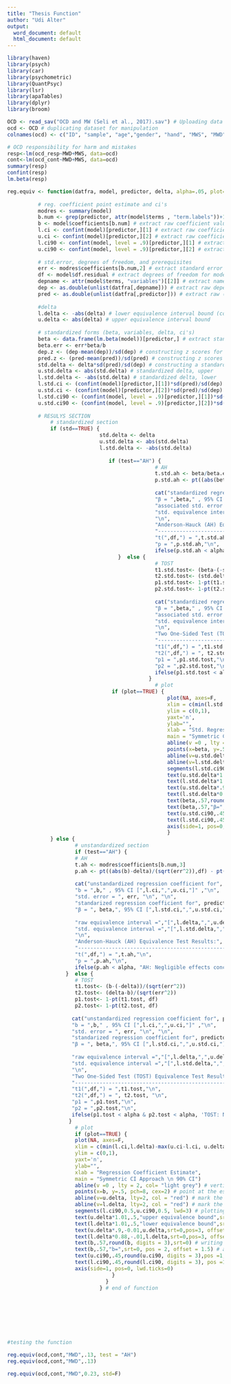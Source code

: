 ```yaml
---
title: "Thesis Function"
author: "Udi Alter"
output:
  word_document: default
  html_document: default
---
```


```r
library(haven)
library(psych)
library(car)
library(psychometric)
library(QuantPsyc)
library(lsr) 
library(apaTables)
library(dplyr)
library(broom)
```

```r

OCD <- read_sav("OCD and MW (Seli et al., 2017).sav") # Uploading data
ocd <- OCD # duplicating dataset for manipulation 
colnames(ocd) <- c("ID", "sample", "age","gender", "hand", "MWS", "MWD", 'BSCS', 'ocd_cont', 'ocd_resp', 'ocd_unacpthts', 'ocd_symm')

# OCD responsibility for harm and mistakes
resp<-lm(ocd_resp~MWD+MWS, data=ocd)
cont<-lm(ocd_cont~MWD+MWS, data=ocd)
summary(resp)
confint(resp)
lm.beta(resp) 

```

```r

reg.equiv <- function(datfra, model, predictor, delta, alpha=.05, plot=TRUE, test="TOST", std=TRUE) {
          
          # reg. coefficient point estimate and ci's
          modres <- summary(model)
          b.num <- grep(predictor, attr(model$terms , "term.labels"))+1 # this will indicate the place/number of the predictor in the model (e.g., 1st pred.) accounts for the intercept as well
          b <- model$coefficients[b.num] # extract raw coefficient value
          l.ci <- confint(model)[predictor,][1] # extract raw coefficient value, lower bound 95%
          u.ci <- confint(model)[predictor,][2] # extract raw coefficient value, upper bound 95%
          l.ci90 <- confint(model, level = .9)[predictor,][1] # extract raw coefficient value, lower bound 90%
          u.ci90 <- confint(model, level = .9)[predictor,][2] # extract raw coefficient value, upper bound 90%
          
          # std.error, degrees of freedom, and prerequisites
          err <- modres$coefficients[b.num,2] # extract standard error for predictor
          df <- model$df.residual # extract degrees of freedom for model
          depname <- attr(model$terms, "variables")[[2]] # extract name of outcome variable
          dep <- as.double(unlist(datfra[,depname])) # extract raw dependent variable values
          pred <- as.double(unlist(datfra[,predictor])) # extract raw (tested) predictor variable values
          
          #delta
          l.delta <- -abs(delta) # lower equivalence interval bound (consider to make it as input in the function)
          u.delta <- abs(delta) # upper equivalence interval bound
          
          # standardized forms (beta, variables, delta, ci's)
          beta <- data.frame(lm.beta(model))[predictor,] # extract standardized coefficient value
          beta.err <- err*beta/b
          dep.z <- (dep-mean(dep))/sd(dep) # constructing z scores for the dependent variable 
          pred.z <- (pred-mean(pred))/sd(pred) # constructing z scores for the predictor variable
          std.delta <- delta*sd(pred)/sd(dep) # constructing a standardized form of delta
          u.std.delta <- abs(std.delta) # standardized delta, upper
          l.std.delta <- -abs(std.delta) # standardized delta, lower
          l.std.ci <- (confint(model)[predictor,][1])*sd(pred)/sd(dep) # converting lower 95% ci to standardized form-------------Are the std CI conversion right?!
          u.std.ci <- (confint(model)[predictor,][2])*sd(pred)/sd(dep) # converting upper 95% ci to standardized form
          l.std.ci90 <- (confint(model, level = .9)[predictor,][1])*sd(pred)/sd(dep) # converting lower 90% ci to standardized form
          u.std.ci90 <- (confint(model, level = .9)[predictor,][2])*sd(pred)/sd(dep) # converting upper 90% ci to standardized form
  
          # RESULYS SECTION
              # standardized section
              if (std==TRUE) {
                              std.delta <- delta
                              u.std.delta <- abs(std.delta)
                              l.std.delta <- -abs(std.delta)
                              
                                 if (test=="AH") {     
                                                # AH
                                                t.std.ah <- beta/beta.err
                                                p.std.ah <- pt((abs(beta)-std.delta)/(sqrt(beta.err^2)),df) - pt((-abs(beta)-std.delta)/(sqrt(beta.err^2) ), df)
           
                                                cat("standardized regression coefficient for", predictor,":", "\n",
                                                "β = ",beta," , 95% CI [",l.std.ci,",",u.std.ci,"]" ,"\n", 
                                                "associated std. error = ", beta.err, "\n", "\n",
                                                "std. equivalence interval =","[",l.std.delta,",",u.std.delta,"]", "\n",
                                                "\n",
                                                "Anderson-Hauck (AH) Equivalence Test Results:", "\n",
                                                "-------------------------------------------------", "\n",
                                                "t(",df,") = ",t.std.ah,"\n",
                                                "p = ",p.std.ah,"\n",
                                                ifelse(p.std.ah < alpha, "AH: Negligible effects concluded" , 'AH: Insufficient evidence for negligible effects'))
                                    }  else { 
                                                # TOST
                                                t1.std.tost<- (beta-(-std.delta))/(sqrt(beta.err^2)) 
                                                t2.std.tost<- (std.delta-beta)/(sqrt(beta.err^2))
                                                p1.std.tost<- 1-pt(t1.std.tost, df) 
                                                p2.std.tost<- 1-pt(t2.std.tost, df)
                                                
                                                cat("standardized regression coefficient for", predictor,":", "\n",
                                                "β = ",beta," , 95% CI [",l.std.ci,",",u.std.ci,"]" ,"\n", 
                                                "associated std. error = ", beta.err, "\n", "\n",
                                                "std. equivalence interval =","[",l.std.delta,",",u.std.delta,"]", "\n",
                                                "\n",
                                                "Two One-Sided Test (TOST) Equivalence Test Results:", "\n",
                                                "-------------------------------------------------", "\n",
                                                "t1(",df,") = ",t1.std.tost,"\n",
                                                "t2(",df,") = ", t2.std.tost, "\n",
                                                "p1 = ",p1.std.tost,"\n",
                                                "p2 = ",p2.std.tost,"\n",
                                                ifelse(p1.std.tost < alpha & p2.std.tost < alpha, 'TOST: Negligible effects concluded', 'TOST: Insufficient evidence for negligible effects'))
                                              }
                                                # plot
                                  if (plot==TRUE) { 
                                                    plot(NA, axes=F,
                                                    xlim = c(min(l.std.ci,l.std.delta)-max(u.std.ci-l.std.ci, u.std.delta-l.std.delta)/10, max(u.std.ci,u.std.delta)+max(u.std.ci-l.std.ci, u.std.delta-l.std.delta)/10),
                                                    ylim = c(0,1),
                                                    yaxt='n',
                                                    ylab="",
                                                    xlab = "Std. Regression Coefficient Estimate", 
                                                    main = "Symmetric CI Approach \n 90% CI")
                                                    abline(v =0 , lty = 2, col= "light grey") # vertical line in the middle of the eq. interval, right now it's always 0, can be changed
                                                    points(x=beta, y=.5, pch=8, cex=2) # point at the estimated predictor value
                                                    abline(v=u.std.delta, lty=2, col = "red") # mark the upper eq. bound
                                                    abline(v=l.std.delta, lty=2, col = "red") # mark the lower eq. bound
                                                    segments(l.std.ci90,0.5,u.std.ci90,0.5, lwd=3) # plotting the 90% CI for the predictor estimate
                                                    text(u.std.delta*1.01,.5,"upper equivalence bound",srt=270,pos=3, offset = .5, col = "red") # text for eq. bound line (upper)
                                                    text(l.std.delta*1.01,.5,"lower equivalence bound",srt=90,pos=3, offset = .5, col = "red") # text for eq. bound line (lower)
                                                    text(u.std.delta*.9,-0.01,u.std.delta,srt=0,pos=3, offset = .5, col = "red") # writing the eq. interval bound value (upper)
                                                    text(l.std.delta*0.88,-.01,l.std.delta,srt=0,pos=3, offset = .5, col = "red") # writing the eq. interval bound value (lower)
                                                    text(beta,.57,round(beta, digits = 3),srt=0) # writing the predictor point estimate value
                                                    text(beta,.57,"β=",srt=0, pos = 2, offset = 1.5) # adding text to indicate above line
                                                    text(u.std.ci90,.45,round(u.std.ci90, digits = 3),pos =1, offset = .1, col = "black") # writing the 90% CI upper limit value for the predictor estimate
                                                    text(l.std.ci90,.45,round(l.std.ci90, digits = 3), pos =1, offset = .1,col = "black") # writing the 90% CI lower limit value for the predictor estimate
                                                    axis(side=1, pos=0, lwd.ticks=0)
                                                    }
              } else {
                      # unstandardized section  
                      if (test=="AH") {     
                      # AH
                      t.ah <- modres$coefficients[b.num,3]
                      p.ah <- pt((abs(b)-delta)/(sqrt(err^2)),df) - pt((-abs(b)-delta)/(sqrt(err^2) ), df)
    
                      cat("unstandardized regression coefficient for", predictor,":", "\n",
                      "b = ",b," , 95% CI [",l.ci,",",u.ci,"]" ,"\n", 
                      "std. error = ", err, "\n", "\n",
                      "standarized regression coefficient for", predictor,":","\n", 
                      "β = ", beta,", 95% CI [",l.std.ci,",",u.std.ci,"]", "\n", "\n",
             
                      "raw equivalence interval =","[",l.delta,",",u.delta,"]", "\n",
                      "std. equivalence interval =","[",l.std.delta,",",u.std.delta,"]", "\n",
                      "\n",
                      "Anderson-Hauck (AH) Equivalence Test Results:", "\n",
                      "-------------------------------------------------", "\n",
                      "t(",df,") = ",t.ah,"\n",
                      "p = ",p.ah,"\n",
                      ifelse(p.ah < alpha, "AH: Negligible effects concluded" , 'AH: Insufficient evidence for negligible effects'))
                   }  else { 
                      # TOST
                      t1.tost<- (b-(-delta))/(sqrt(err^2)) 
                      t2.tost<- (delta-b)/(sqrt(err^2))
                      p1.tost<- 1-pt(t1.tost, df) 
                      p2.tost<- 1-pt(t2.tost, df)
      
                     cat("unstandardized regression coefficient for", predictor,":", "\n",
                     "b = ",b," , 95% CI [",l.ci,",",u.ci,"]" ,"\n", 
                     "std. error = ", err, "\n", "\n",
                     "standarized regression coefficient for", predictor,":","\n", 
                     "β = ", beta,", 95% CI [",l.std.ci,",",u.std.ci,"]", "\n", "\n",
             
                     "raw equivalence interval =","[",l.delta,",",u.delta,"]", "\n",
                     "std. equivalence interval =","[",l.std.delta,",",u.std.delta,"]", "\n",
                     "\n",
                     "Two One-Sided Test (TOST) Equivalence Test Results:", "\n",
                     "-------------------------------------------------", "\n",
                     "t1(",df,") = ",t1.tost,"\n",
                     "t2(",df,") = ", t2.tost, "\n",
                     "p1 = ",p1.tost,"\n",
                     "p2 = ",p2.tost,"\n",
                     ifelse(p1.tost < alpha & p2.tost < alpha, 'TOST: Negligible effects concluded', 'TOST: Insufficient evidence for negligible effects'))
                    }
                      # plot
                      if (plot==TRUE) { 
                      plot(NA, axes=F,
                      xlim = c(min(l.ci,l.delta)-max(u.ci-l.ci, u.delta-l.delta)/10, max(u.ci,u.delta)+max(u.ci-l.ci, u.delta-l.delta)/10),
                      ylim = c(0,1),
                      yaxt='n',
                      ylab="",
                      xlab = "Regression Coefficient Estimate", 
                      main = "Symmetric CI Approach \n 90% CI")
                      abline(v =0 , lty = 2, col= "light grey") # vertical line in the middle of the eq. interval, right now it's always 0, can be changed
                      points(x=b, y=.5, pch=8, cex=2) # point at the estimated predictor value
                      abline(v=u.delta, lty=2, col = "red") # mark the upper eq. bound
                      abline(v=l.delta, lty=2, col = "red") # mark the lower eq. bound
                      segments(l.ci90,0.5,u.ci90,0.5, lwd=3) # plotting the 90% CI for the predictor estimate
                      text(u.delta*1.01,.5,"upper equivalence bound",srt=270,pos=3, offset = .5, col = "red") # text for eq. bound line (upper)
                      text(l.delta*1.01,.5,"lower equivalence bound",srt=90,pos=3, offset = .5, col = "red") # text for eq. bound line (lower)
                      text(u.delta*.9,-0.01,u.delta,srt=0,pos=3, offset = .5, col = "red") # writing the eq. interval bound value (upper)
                      text(l.delta*0.88,-.01,l.delta,srt=0,pos=3, offset = .5, col = "red") # writing the eq. interval bound value (lower)
                      text(b,.57,round(b, digits = 3),srt=0) # writing the predictor point estimate value
                      text(b,.57,"b=",srt=0, pos = 2, offset = 1.5) # adding text to indicate above line
                      text(u.ci90,.45,round(u.ci90, digits = 3),pos =1, offset = .1, col = "black") # writing the 90% CI upper limit value for the predictor estimate
                      text(l.ci90,.45,round(l.ci90, digits = 3), pos =1, offset = .1,col = "black") # writing the 90% CI lower limit value for the predictor estimate
                      axis(side=1, pos=0, lwd.ticks=0)
                                  }
                                }     
                              } # end of function








#testing the function

reg.equiv(ocd,cont,"MWD",.13, test = "AH")  
reg.equiv(ocd,cont,"MWD",.13)

reg.equiv(ocd,cont,"MWD",0.23, std=F)

```
